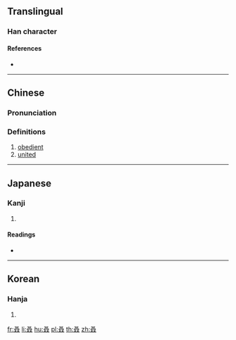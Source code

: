 ==Translingual==

===Han character===
{{Han char|rn=29|rad=又|as=04|sn=6|four=|canj=EEE,XEEE|ids=⿱又双}}

====References====
* {{Han ref|kx=0165.290|dkj=03139|dj=0376.110|hdz=10394.080|uh=53D2|ud=21458}}

----

==Chinese==
{{zh-forms}}

===Pronunciation===
{{zh-pron
|m=ruò
|c=joek6
|mc=y
|oc=y
|ma=
|cat=a
}}

===Definitions===
{{zh-hanzi}}

# [[obedient]]
# [[united]]

----

==Japanese==

===Kanji===
{{ja-kanji|grade=|rs=又04}}

# {{defn|lang=ja|sort=又04}}

====Readings====
* {{ja-readings|on=[[じゃく]] (jaku), [[にゃく]] (nyaku)|kun=[[したがう]] (shitagau)}}

----

==Korean==

===Hanja===
{{ko-hanja|hangeul=약|rv=yak|mr=yak}}

# {{defn|lang=ko|sort=又04}}

[[fr:叒]]
[[li:叒]]
[[hu:叒]]
[[pl:叒]]
[[th:叒]]
[[zh:叒]]